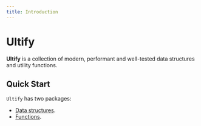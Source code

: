 ```yaml
---
title: Introduction
---
```


# Ultify

**Ultify** is a collection of modern, performant and well-tested data structures and utility functions.

## Quick Start

`Ultify` has two packages:

- [Data structures](/docs/datastructures).
- [Functions](/docs/functions).
